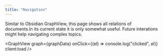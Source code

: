 ```yaml
---
title: "Navigation"
---
```


Similar to Obsidian GraphView, this page shows all relations of documents.In its current state it is only somewhat useful.
Future interations might help navigating complex topics.



<GraphView
  graph={graphData}
  onClick={(el) => console.log("clicked", el)}
  client:load
/>
